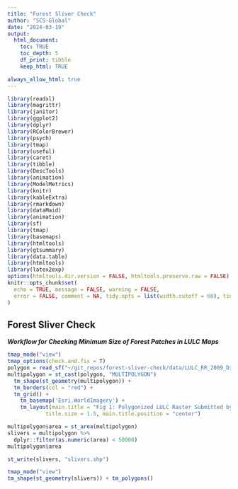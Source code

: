 ```yaml
---
title: "Forest Sliver Check"
author: "SCS-Global"
date: "2024-03-19"
output: 
  html_document:
    toc: TRUE
    toc_depth: 5
    df_print: tibble
    keep_html: TRUE

always_allow_html: true
---
```


```r
library(readxl)
library(magrittr)
library(janitor)
library(ggplot2)
library(dplyr)
library(RColorBrewer)
library(psych)
library(tmap)
library(useful)
library(caret)
library(tibble)
library(DescTools)
library(animation)
library(ModelMetrics)
library(knitr)
library(kableExtra)
library(rmarkdown)
library(dataMaid)
library(animation)
library(sf)
library(tmap)
library(basemaps)
library(htmltools)
library(gtsummary)
library(data.table)
library(htmltools)
library(latex2exp)
options(htmltools.dir.version = FALSE, htmltools.preserve.raw = FALSE)
knitr::opts_chunk$set(
  echo = TRUE, message = FALSE, warning = FALSE,
  error = FALSE, comment = NA, tidy.opts = list(width.cutoff = 60), tidy = "styler"
)
```

## Forest Sliver Check

***Workflow for Checking Minimum Size of Forest Patches in LULC Maps***

```r
tmap_mode("view")
tmap_options(check.and.fix = T)
polygon = read_sf("~/git_repos/forest-sliver-check/data/LULC_RR_2009_Dissolved.shp")
multipolygon = st_cast(polygon, "MULTIPOLYGON")
  tm_shape(st_geometry(multipolygon)) + 
  tm_borders(col = "red") + 
  tm_grid() +
    tm_basemap('Esri.WorldImagery') + 
    tm_layout(main.title = "Fig 1: Polygonized LULC Raster Submitted by Client", 
            title.size = 1.5, main.title.position = "center")
```

```r
multipolygon$area = st_area(multipolygon)
slivers = multipolygon %>%
  dplyr::filter(as.numeric(area) < 50000)
multipolygon$area
```

```r
st_write(slivers, "slivers.shp")
```

```r
tmap_mode("view")
tm_shape(st_geometry(slivers)) + tm_polygons()
```

